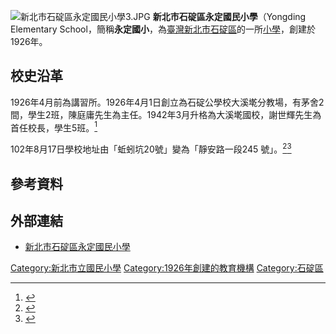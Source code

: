 {{Infobox School
|name           =新北市石碇區永定國民小學
|established    =大正15年（1926年）
|type           =市立國小
|affiliation    =
|district       =[[新北市|新北市]][[石碇區|石碇區]]
|principal      =林雅芳
|free_label2    =校別
|free_text2     =男女合校
|address        = {{flagicon|TWN}} 22341[[新北市|新北市]][[石碇區|石碇區]]永定里靜安路一段245號
|information    =
|tel            =+886-2-2663-1288
|fax            =+886-2-2663-2189
|website        =[https://www.tydes.ntpc.edu.tw/ www.tydes.ntpc.edu.tw]
}}
[[File:新北市石碇區永定國民小學3.JPG|right]]
'''新北市石碇區永定國民小學'''（Yongding Elementary School，簡稱'''永定國小'''，為[[臺灣|臺灣]][[新北市|新北市]][[石碇區|石碇區]]的一所[[小學|小學]]，創建於1926年。

==校史沿革==
1926年4月前為講習所。1926年4月1日創立為石碇公學校大溪墘分教場，有茅舍2間，學生2班，陳庭庸先生為主任。1942年3月升格為大溪墘國校，謝世輝先生為首任校長，學生5班。<ref>{{cite web|title=新北市石碇區永定國民小學基本資料|url=https://esa.ntpc.edu.tw/jsp/schdata/schdata2.jsp?schno=014679|publisher=新北市石碇區永定國民小學|access-date=2015-04-01|archive-date=2014-01-03|archive-url=https://web.archive.org/web/20140103000513/https://esa.ntpc.edu.tw/jsp/schdata/schdata2.jsp?schno=014679|dead-url=no}}</ref>

102年8月17日學校地址由「蚯蚓坑20號」變為「靜安路一段245
號」。<ref>{{cite web|title=最新消息|url=http://www.lkjh.ntpc.edu.tw/news/u_news_v2.asp?id={2155B724-9154-46C4-AFE1-3DDFAFE123EF}&newsid=3329|publisher=新北市立林口國民中學}}</ref><ref>{{cite web|url=http://tw.yoshioris.com/school.asp?sid=1618|title=永定國小|publisher=都會學園|access-date=2015-04-01|archive-date=2019-06-11|archive-url=https://web.archive.org/web/20190611155729/http://tw.yoshioris.com/school.asp?sid=1618|dead-url=no}}</ref>

==參考資料==
{{reflist}}

==外部連結==
*[https://web.archive.org/web/20160305192155/http://www.tydes.ntpc.edu.tw/default.asp 新北市石碇區永定國民小學]
{{Commonscat|Yongding Elementary School}}

{{新北市國民中小學}}
[[Category:新北市立國民小學|Category:新北市立國民小學]]
[[Category:1926年創建的教育機構|Category:1926年創建的教育機構]]
[[Category:石碇區|Category:石碇區]]